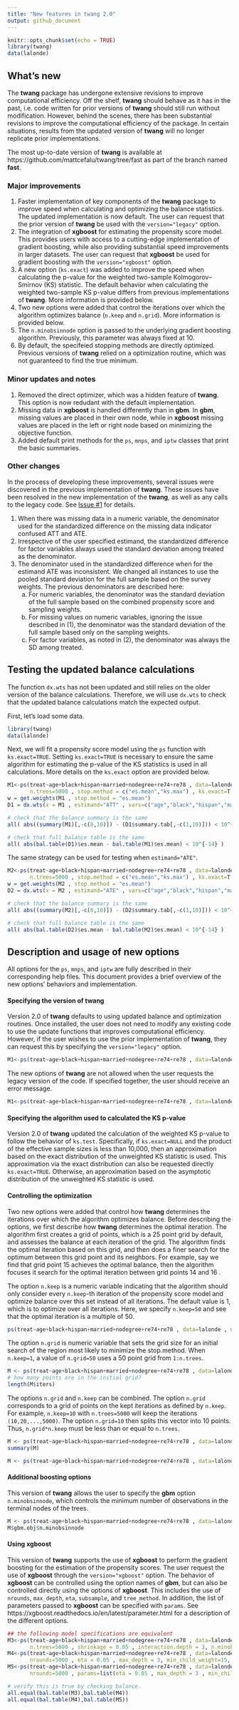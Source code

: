 ```yaml
---
title: "New features in twang 2.0"
output: github_document
---
```


```r
knitr::opts_chunk$set(echo = TRUE)
library(twang)
data(lalonde)
```

## What's new

The **twang** package has undergone extensive revisions to improve computational efficiency. Off the shelf, **twang** should behave as it has in the past, i.e. code written for prior versions of **twang** should still run without modification. However, behind the scenes, there has been substantial revisions to improve the computational efficiency of the package. In certain situations, results from the updated version of **twang** will no longer replicate prior implementations. 

The most up-to-date version of **twang** is available at https://github.com/mattcefalu/twang/tree/fast as part of the branch named **fast**. 

### Major improvements

1.	Faster implementation of key components of the **twang** package to improve speed when calculating and optimizing the balance statistics. The updated implementation is now default. The user can request that the prior version of **twang** be used with the ```version="legacy"``` option.
2.	The integration of **xgboost** for estimating the propensity score model. This provides users with access to a cutting-edge implementation of gradient boosting, while also providing substantial speed improvements in larger datasets. The user can request that **xgboost** be used for gradient boosting with the ```version="xgboost"``` option.
3.	A new option (```ks.exact```) was added to improve the speed when calculating the p-value for the weighted two-sample Kolmogorov–Smirnov (KS) statistic. The default behavior when calculating the weighted two-sample KS p-value differs from previous implementations of **twang**. More information is provided below.
4. Two new options were added that control the iterations over which the algorithm optimizes balance (```n.keep``` and ```n.grid```). More information is provided below.
5.	The ```n.minobsinnode``` option is passed to the underlying gradient boosting algorithm. Previously, this parameter was always fixed at 10.
6.	By default, the specifeied stopping methods are directly optimized. Previous versions of **twang** relied on a optimization routine, which was not guaranteed to find the true minimum. 

### Minor updates and notes

1.	Removed the direct optimizer, which was a hidden feature of **twang**. This option is now redudant with the default implementation. 
2.	Missing data in **xgboost** is handled differently than in **gbm**. In **gbm**, missing values are placed in their own node, while in **xgboost** missing values are placed in the left or right node based on minimizing the objective function. 
3.	Added default print methods for the ```ps```, ```mnps```, and ```iptw``` classes that print the basic summaries. 

### Other changes

In the process of developing these improvements, several issues were discovered in the previous implementation of **twang**. These issues have been resolved in the new implementation of the **twang**, as well as any calls to the legacy code. See [Issue #1](https://github.com/mattcefalu/twang/issues/1) for details.  

1.	When there was missing data in a numeric variable, the denominator used for the standardized difference on the missing data indicator confused ATT and ATE. 
2.	Irrespective of the user specified estimand, the standardized difference for factor variables always used the standard deviation among treated as the denominator. 
3.	The denominator used in the standardized difference when for the estimand ATE was inconsistent. We changed all instances to use the pooled standard deviation for the full sample based on the survey weights. The previous denominators are described here:   
    a.	For numeric variables, the denominator was the standard deviation of the full sample based on the combined propensity score and sampling weights.
    b.	For missing values on numeric variables, ignoring the issue described in (1), the denominator was the standard deviation of the full sample based only on the sampling weights. 
    c.	For factor variables, as noted in (2), the denominator was always the SD among treated. 


## Testing the updated balance calculations

The function ```dx.wts``` has not been updated and still relies on the older version of the balance calculations. Therefore, we will use ```dx.wts``` to check that the updated balance calculations match the expected output. 

First, let's load some data. 
```r
library(twang)
data(lalonde)
```

Next, we will fit a propensity score model using the ```ps``` function with ```ks.exact=TRUE```. Setting ```ks.exact=TRUE``` is necessary to ensure the same algorithm for estimating the p-value of the KS statistics is used in all calculations. More details on the ```ks.exact``` option are provided below. 

```r
M1<-ps(treat~age+black+hispan+married+nodegree+re74+re78 , data=lalonde , estimand = "ATT" ,
       n.trees=5000 , stop.method = c("es.mean","ks.max") , ks.exact=T , verbose=F)
w = get.weights(M1 , stop.method = "es.mean")
D1 = dx.wts(x = M1 , estimand="ATT" , vars=c("age","black","hispan","married","nodegree","re74","re78") , treat.var="treat")

# check that the balance summary is the same
all( abs((summary(M1)[,-c(8,10)]) - (D1$summary.tab[,-c(1,10)])) < 10^{-14} )

# check that full balance table is the same
all( abs(bal.table(D1)$es.mean - bal.table(M1)$es.mean) < 10^{-14} )
```

The same strategy can be used for testing when ```estimand="ATE"```. 
```r
M2<-ps(treat~age+black+hispan+married+nodegree+re74+re78 , data=lalonde , estimand = "ATE" ,
       n.trees=5000 , stop.method = c("es.mean","ks.max") , ks.exact=T , verbose=F)
w = get.weights(M2 , stop.method = "es.mean")
D2 = dx.wts(x = M2 , estimand="ATE" , vars=c("age","black","hispan","married","nodegree","re74","re78") , treat.var="treat")

# check that the balance summary is the same
all( abs((summary(M2)[,-c(8,10)]) - (D2$summary.tab[,-c(1,10)])) < 10^{-14} )

# check that full balance table is the same
all( abs(bal.table(D2)$es.mean - bal.table(M2)$es.mean) < 10^{-14} )
```

## Description and usage of new options

All options for the ```ps```, ```mnps```, and ```iptw``` are fully described in their corresponding help files. This document provides a brief overview of the new options' behaviors and implementation. 

#### Specifying the version of **twang**

Version 2.0 of **twang** defaults to using updated balance and optimization routines. Once installed, the user does not need to modify any existing code to use the update functions that improves computational efficiency. However, if the user wishes to use the prior implementation of **twang**, they can request this by specifying the ```version="legacy"``` option. 

```r
M1<-ps(treat~age+black+hispan+married+nodegree+re74+re78 , data=lalonde , version="legacy" , verbose)
```

The new options of **twang** are not allowed when the user requests the legacy version of the code. If specified together, the user should receive an error message.

```r
M1<-ps(treat~age+black+hispan+married+nodegree+re74+re78 , data=lalonde , version="legacy" , ks.exact=T)
```


#### Specifying the algorithm used to calculated the KS p-value

Version 2.0 of **twang** updated the calculation of the weighted KS p-value to follow the behavior of ```ks.test```. Specifically, if ```ks.exact=NULL``` and the product of the effective sample sizes is less than 10,000, then an approximation based on the exact distribution of the unweighted KS statistic is used. This approximation via the exact distribution can also be requested directly ```ks.exact=TRUE```. Otherwise, an approximation based on the asymptotic distribution of the unweighted KS statistic is used. 

#### Controlling the optimization

Two new options were added that control how **twang** determines the iterations over which the algorithm optimizes balance. Before describing the options, we first describe how **twang** determines the optimal iteration. The algorithm first creates a grid of points, which is a 25 point grid by default, and assesses the balance at each iteration of the grid. The algorithm finds the optimal iteration based on this grid, and then does a finer search for the optimum between this grid point and its neighbors. For example, say we find that grid point 15 achieves the optimal balance, then the algorithm focuses it search for the optimal iteration between grid points 14 and 16 . 

The option ```n.keep``` is a  numeric variable indicating that the algorithm should only consider every ```n.keep```-th iteration of the propensity score model and optimize balance over this set instead of all iterations. The default value is 1, which is to optimize over all iterations. Here, we specify ```n.keep=50``` and see that the optimal iteration is a multiple of 50.

```r
ps(treat~age+black+hispan+married+nodegree+re74+re78 , data=lalonde , n.keep=50 , verbose=F)
```

The option ```n.grid``` is numeric variable that sets the grid size for an initial search of the region most likely to minimize the stop.method. When ```n.keep=1```, a value of ```n.grid=50``` uses a 50 point grid from ```1:n.trees```. 

```r
M <- ps(treat~age+black+hispan+married+nodegree+re74+re78 , data=lalonde , n.grid=50 , verbose=F)
# how many points are in the initial grid?
length(M$iters)
```

The options ```n.grid``` and ```n.keep``` can be combined. The option ```n.grid``` corresponds to a grid of points on the kept iterations as defined by ```n.keep```. For example, ```n.keep=10``` with ```n.trees=5000``` will keep the iterations ```(10,20,...,5000)```. The option ```n.grid=10``` then splits this vector into 10 points. Thus, ```n.grid*n.keep``` must be less than or equal to ```n.trees```.

```r
M <- ps(treat~age+black+hispan+married+nodegree+re74+re78 , data=lalonde , n.trees=5000, n.keep=10, n.grid=10 , verbose=F)
summary(M)
```

```r
M <- ps(treat~age+black+hispan+married+nodegree+re74+re78 , data=lalonde , n.trees=5000, n.keep=100, n.grid=100 , verbose=F)
```

#### Additional boosting options

This version of **twang** allows the user to specify the **gbm** option ```n.minobsinnode```, which controls the minimum number of observations in the terminal nodes of the trees. 

```r
M <- ps(treat~age+black+hispan+married+nodegree+re74+re78 , data=lalonde , n.minobsinnode = 100 , verbose=F)
M$gbm.obj$n.minobsinnode
```


#### Using xgboost

This version of **twang** supports the use of **xgboost** to perform the gradient boosting for the estimation of the propensity scores. The user request the use of **xgboost** through the ```version="xgboost"``` option. The behavior of **xgboost** can be controlled using the option names of **gbm**, but can also be controlled directly using the options of **xgboost**. This includes the use of ```nrounds```, ```max_depth```, ```eta```, ```subsample```, and ```tree_method```. In addition, the list of parameters passed to **xgboost** can be specified with ```params```. See https://xgboost.readthedocs.io/en/latest/parameter.html for a description of the different options. 

```r
## the following model specifications are equivalent
M3<-ps(treat~age+black+hispan+married+nodegree+re74+re78 , data=lalonde , verbose=F,
       n.trees=5000 , shrinkage = 0.05 , interaction.depth = 3, n.minobsinnode=15,  version="xgboost")
M4<-ps(treat~age+black+hispan+married+nodegree+re74+re78 , data=lalonde , verbose=F,
       nrounds=5000 , eta = 0.05 , max_depth = 3, min_child_weight=15, version="xgboost")
M5<-ps(treat~age+black+hispan+married+nodegree+re74+re78 , data=lalonde , verbose=F, 
       nrounds=5000 , params=list(eta = 0.05 , max_depth = 3 , min_child_weight=15) , version="xgboost")

# verify this is true by checking balance. 
all.equal(bal.table(M3),bal.table(M4))
all.equal(bal.table(M4),bal.table(M5))

```

